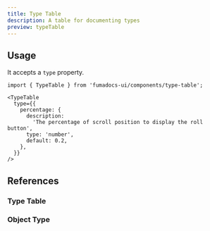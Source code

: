 ```yaml
---
title: Type Table
description: A table for documenting types
preview: typeTable
---
```


<Installation name="type-table" />

## Usage

It accepts a `type` property.

```mdx
import { TypeTable } from 'fumadocs-ui/components/type-table';

<TypeTable
  type={{
    percentage: {
      description:
        'The percentage of scroll position to display the roll button',
      type: 'number',
      default: 0.2,
    },
  }}
/>
```

## References

### Type Table

<AutoTypeTable path="./content/docs/ui/props.ts" name="TypeTableProps" />

### Object Type

<AutoTypeTable path="./content/docs/ui/props.ts" name="ObjectTypeProps" />
